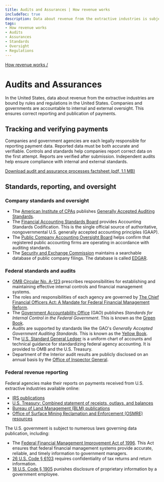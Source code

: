 ```yaml
---
title: Audits and Assurances | How revenue works
includeToc: true
description: Data about revenue from the extractive industries is subject to a number of controls, standards, and regulations in the United States. Companies and governments are accountable to internal and external oversight that ensures correct reporting and publication of payments.
tags:
- How revenue works
- Audits
- Assurances
- Standards
- Oversight
- Regulations
---
```


[How revenue works /](/how-revenue-works/)

# Audits and Assurances

In the United States, data about revenue from the extractive industries are bound by rules and regulations in the United States. Companies and governments are accountable to internal and external oversight. This ensures correct reporting and publication of payments.

## Tracking and verifying payments

Companies and government agencies are each legally responsible for reporting payment data. Reported data must be both accurate and verifiable. Controls and standards help companies report correct data on the first attempt. Reports are verified after submission. Independent audits help ensure compliance with internal and external standards.

<Box pl={4} mt={3}>

[Download audit and assurance processes factsheet (pdf, 1.1 MB)](/downloads/archive/USEITI_budget-audit-factsheet_2017-08-09.pdf)

<EitiArchive />
</Box>

## Standards, reporting, and oversight

### Company standards and oversight

* The [American Institute of CPAs](https://www.aicpa.org/home) publishes [Generally Accepted Auditing Standards](https://pcaobus.org/Standards/Auditing/Pages/AU150.aspx).
* The [Financial Accounting Standards Board](https://www.fasb.org/) provides Accounting Standards Codification. This is the single official source of authoritative, nongovernmental U.S. generally accepted accounting principles (GAAP).
* The [Public Company Accounting Oversight Board](https://pcaobus.org/Pages/default.aspx) helps confirm that registered public accounting firms are operating in accordance with auditing standards.
* The [Security and Exchange Commission](https://www.sec.gov/) maintains a searchable database of public company filings. The database is called [EDGAR](https://www.sec.gov/edgar/searchedgar/companysearch.html).

### Federal standards and audits

- [OMB Circular No. A-123](https://obamawhitehouse.archives.gov/omb/circulars_a123_rev) prescribes responsibilities for establishing and maintaining effective internal controls and financial management systems.
- The roles and responsibilities of each agency are governed by [The Chief Financial Officers Act: A Mandate for Federal Financial Management Reform](https://www.congress.gov/bill/101st-congress/house-bill/5687/text/enr).
- The [Government Accountability Office](http://www.gao.gov/) (GAO) publishes _Standards for Internal Control in the Federal Government_.  This is known as the [Green Book](http://www.gao.gov/greenbook/overview).
- Audits are supported by standards like the GAO's _Generally Accepted Government Auditing Standards_.  This is known as the [Yellow Book](http://www.gao.gov/yellowbook/overview).
- The [U.S. Standard General Ledger](https://www.fiscal.treasury.gov/fsreports/ref/ussgl/ussgl_home.htm) is a uniform chart of accounts and technical guidance for standardizing federal agency accounting. It is provided to OMB and the U.S. Treasury.
- Department of the Interior audit results are publicly disclosed on an annual basis by the [Office of Inspector General](https://www.doioig.gov/reports).

### Federal revenue reporting

Federal agencies make their reports on payments received from U.S. extractive industries available online:

- [IRS publications](https://www.irs.gov/publications/)
- [U.S. Treasury: Combined statement of receipts, outlays, and balances](https://fiscal.treasury.gov/reports-statements/combined-statement/)
- [Bureau of Land Management (BLM) publications](https://www.blm.gov/learn/blm-library/agency-publications)
- [Office of Surface Mining Reclamation and Enforcement (OSMRE) resources](https://www.osmre.gov/resources)

The U.S. government is subject to numerous laws governing data publication, including:

- The [Federal Financial Management Improvement Act of 1996](https://obamawhitehouse.archives.gov/omb/financial_ffs_ffmia). This Act ensures that federal financial management systems provide accurate, reliable, and timely information to government managers.
- [26 U.S. Code § 6103](https://www.law.cornell.edu/uscode/text/26/6103) requires confidentiality of tax returns and return information.
- [18 U.S. Code § 1905](https://www.law.cornell.edu/uscode/text/18/1905) punishes disclosure of proprietary information by a government employee.

